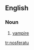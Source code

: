 ==English==
{{wikipedia|Nosferatu (word)}}

===Noun===
{{en-noun|nosferatu}}
# [[vampire]]

[[tr:nosferatu]]